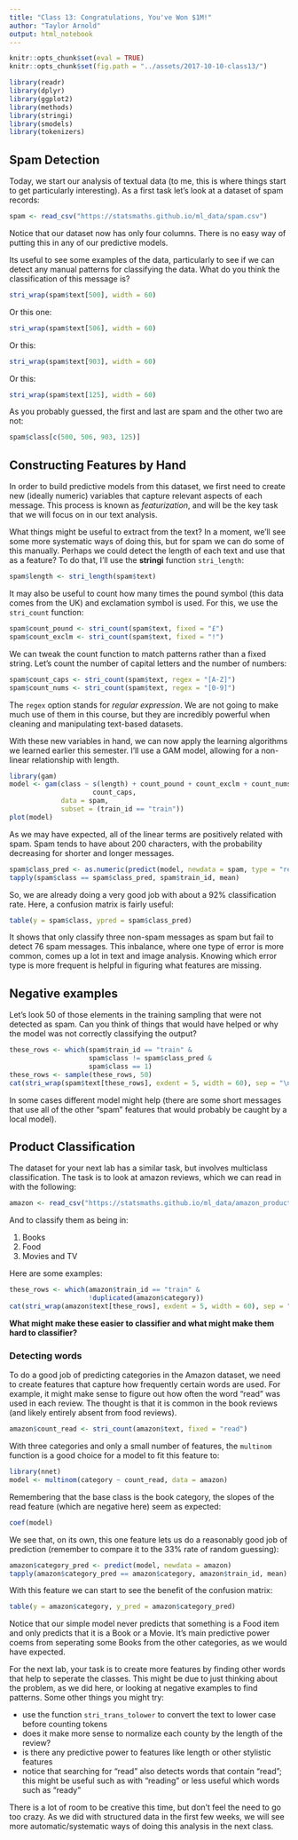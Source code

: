 ```yaml
---
title: "Class 13: Congratulations, You've Won $1M!"
author: "Taylor Arnold"
output: html_notebook
---
```



```r
knitr::opts_chunk$set(eval = TRUE)
knitr::opts_chunk$set(fig.path = "../assets/2017-10-10-class13/")
```

```r
library(readr)
library(dplyr)
library(ggplot2)
library(methods)
library(stringi)
library(smodels)
library(tokenizers)
```

## Spam Detection

Today, we start our analysis of textual data (to me, this is where things
start to get particularly interesting). As a first task let's look at a
dataset of spam records:

```r
spam <- read_csv("https://statsmaths.github.io/ml_data/spam.csv")
```

Notice that our dataset now has only four columns. There is no easy way of
putting this in any of our predictive models.

Its useful to see some examples of the data, particularly to see if we can
detect any manual patterns for classifying the data. What do you think the
classification of this message is?

```r
stri_wrap(spam$text[500], width = 60)
```

Or this one:

```r
stri_wrap(spam$text[506], width = 60)
```

Or this:

```r
stri_wrap(spam$text[903], width = 60)
```

Or this:

```r
stri_wrap(spam$text[125], width = 60)
```

As you probably guessed, the first and last are spam and the other two
are not:

```r
spam$class[c(500, 506, 903, 125)]
```

## Constructing Features by Hand

In order to build predictive models from this dataset, we first need to
create new (ideally numeric) variables that capture relevant aspects of
each message. This process is known as *featurization*, and will be the
key task that we will focus on in our text analysis.

What things might be useful to extract from the text? In a moment, we'll
see some more systematic ways of doing this, but for spam we can do some
of this manually. Perhaps we could detect the length of each text and use
that as a feature? To do that, I'll use the **stringi** function `stri_length`:

```r
spam$length <- stri_length(spam$text)
```

It may also be useful to count how many times the pound symbol (this data
comes from the UK) and exclamation symbol is used. For this, we use the
`stri_count` function:

```r
spam$count_pound <- stri_count(spam$text, fixed = "£")
spam$count_exclm <- stri_count(spam$text, fixed = "!")
```

We can tweak the count function to match patterns rather than a fixed
string. Let's count the number of capital letters and the number of
numbers:

```r
spam$count_caps <- stri_count(spam$text, regex = "[A-Z]")
spam$count_nums <- stri_count(spam$text, regex = "[0-9]")
```

The `regex` option stands for *regular expression*. We are not going to
make much use of them in this course, but they are incredibly powerful
when cleaning and manipulating text-based datasets.

With these new variables in hand, we can now apply the learning algorithms
we learned earlier this semester. I'll use a GAM model, allowing for a
non-linear relationship with length.

```r
library(gam)
model <- gam(class ~ s(length) + count_pound + count_exclm + count_nums +
                     count_caps,
             data = spam,
             subset = (train_id == "train"))
plot(model)
```

As we may have expected, all of the linear terms are positively related
with spam. Spam tends to have about 200 characters, with the probability
decreasing for shorter and longer messages.

```r
spam$class_pred <- as.numeric(predict(model, newdata = spam, type = "response") > 0.5)
tapply(spam$class == spam$class_pred, spam$train_id, mean)
```

So, we are already doing a very good job with about a 92% classification
rate. Here, a confusion matrix is fairly useful:

```r
table(y = spam$class, ypred = spam$class_pred)
```

It shows that only classify three non-spam messages as spam but fail
to detect 76 spam messages. This inbalance, where one type of error is
more common, comes up a lot in text and image analysis. Knowing which
error type is more frequent is helpful in figuring what features are
missing.

## Negative examples

Let's look 50 of those elements in the training sampling that were not
detected as spam. Can you think of things that would have helped
or why the model was not correctly classifying the output?

```r
these_rows <- which(spam$train_id == "train" &
                    spam$class != spam$class_pred &
                    spam$class == 1)
these_rows <- sample(these_rows, 50)
cat(stri_wrap(spam$text[these_rows], exdent = 5, width = 60), sep = "\n")
```

In some cases different model might help (there are some short messages
that use all of the other "spam" features that would probably be caught by
a local model).

## Product Classification

The dataset for your next lab has a similar task, but involves multiclass
classification. The task is to look at amazon reviews, which we can read
in with the following:

```r
amazon <- read_csv("https://statsmaths.github.io/ml_data/amazon_product_class.csv")
```

And to classify them as being in:

1. Books
2. Food
3. Movies and TV

Here are some examples:

```r
these_rows <- which(amazon$train_id == "train" &
                    !duplicated(amazon$category))
cat(stri_wrap(amazon$text[these_rows], exdent = 5, width = 60), sep = "\n")
```

**What might make these easier to classifier and what might make them
hard to classifier?**

### Detecting words

To do a good job of predicting categories in the Amazon dataset, we need
to create features that capture how frequently certain words are used.
For example, it might make sense to figure out how often the word "read"
was used in each review. The thought is that it is common in the
book reviews (and likely entirely absent from food reviews).

```r
amazon$count_read <- stri_count(amazon$text, fixed = "read")
```

With three categories and only a small number of features, the `multinom`
function is a good choice for a model to fit this feature to:

```r
library(nnet)
model <- multinom(category ~ count_read, data = amazon)
```

Remembering that the base class is the book category, the slopes
of the read feature (which are negative here) seem as expected:

```r
coef(model)
```

We see that, on its own, this one feature lets us do a reasonably good
job of prediction (remember to compare it to the 33% rate of random
guessing):

```r
amazon$category_pred <- predict(model, newdata = amazon)
tapply(amazon$category_pred == amazon$category, amazon$train_id, mean)
```

With this feature we can start to see the benefit of the confusion
matrix:

```r
table(y = amazon$category, y_pred = amazon$category_pred)
```

Notice that our simple model never predicts that something is a Food
item and only predicts that it is a Book or a Movie. It's main predictive
power coems from seperating some Books from the other categories, as we
would have expected.

For the next lab, your task is to create more features by finding other
words that help to seperate the classes. This might be due to just thinking
about the problem, as we did here, or looking at negative examples to find
patterns. Some other things you might try:

- use the function `stri_trans_tolower` to convert the text to lower
case before counting tokens
- does it make more sense to normalize each county by the length of
the review?
- is there any predictive power to features like length or other stylistic
features
- notice that searching for "read" also detects words that contain "read";
this might be useful such as with "reading" or less useful which words
such as "ready"

There is a lot of room to be creative this time, but don't feel the need
to go too crazy. As we did with structured data in the first few weeks,
we will see more automatic/systematic ways of doing this analysis in the
next class.








